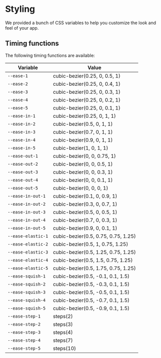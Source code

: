 
<Meta title="Styling" />

# Styling

We provided a bunch of CSS variables to help you customize the look and feel of your app.

## Timing functions

The following timing functions are available:

| Variable           | Value                               |
| ------------------ | ----------------------------------- |
| `--ease-1`         | cubic-bezier(0.25, 0, 0.5, 1)       |
| `--ease-2`         | cubic-bezier(0.25, 0, 0.4, 1)       |
| `--ease-3`         | cubic-bezier(0.25, 0, 0.3, 1)       |
| `--ease-4`         | cubic-bezier(0.25, 0, 0.2, 1)       |
| `--ease-5`         | cubic-bezier(0.25, 0, 0.1, 1)       |
| `--ease-in-1`      | cubic-bezier(0.25, 0, 1, 1)         |
| `--ease-in-2`      | cubic-bezier(0.5, 0, 1, 1)          |
| `--ease-in-3`      | cubic-bezier(0.7, 0, 1, 1)          |
| `--ease-in-4`      | cubic-bezier(0.9, 0, 1, 1)          |
| `--ease-in-5`      | cubic-bezier(1, 0, 1, 1)            |
| `--ease-out-1`     | cubic-bezier(0, 0, 0.75, 1)         |
| `--ease-out-2`     | cubic-bezier(0, 0, 0.5, 1)          |
| `--ease-out-3`     | cubic-bezier(0, 0, 0.3, 1)          |
| `--ease-out-4`     | cubic-bezier(0, 0, 0.1, 1)          |
| `--ease-out-5`     | cubic-bezier(0, 0, 0, 1)            |
| `--ease-in-out-1`  | cubic-bezier(0.1, 0, 0.9, 1)        |
| `--ease-in-out-2`  | cubic-bezier(0.3, 0, 0.7, 1)        |
| `--ease-in-out-3`  | cubic-bezier(0.5, 0, 0.5, 1)        |
| `--ease-in-out-4`  | cubic-bezier(0.7, 0, 0.3, 1)        |
| `--ease-in-out-5`  | cubic-bezier(0.9, 0, 0.1, 1)        |
| `--ease-elastic-1` | cubic-bezier(0.5, 0.75, 0.75, 1.25) |
| `--ease-elastic-2` | cubic-bezier(0.5, 1, 0.75, 1.25)    |
| `--ease-elastic-3` | cubic-bezier(0.5, 1.25, 0.75, 1.25) |
| `--ease-elastic-4` | cubic-bezier(0.5, 1.5, 0.75, 1.25)  |
| `--ease-elastic-5` | cubic-bezier(0.5, 1.75, 0.75, 1.25) |
| `--ease-squish-1`  | cubic-bezier(0.5, -0.1, 0.1, 1.5)   |
| `--ease-squish-2`  | cubic-bezier(0.5, -0.3, 0.1, 1.5)   |
| `--ease-squish-3`  | cubic-bezier(0.5, -0.5, 0.1, 1.5)   |
| `--ease-squish-4`  | cubic-bezier(0.5, -0.7, 0.1, 1.5)   |
| `--ease-squish-5`  | cubic-bezier(0.5, -0.9, 0.1, 1.5)   |
| `--ease-step-1`    | steps(2)                            |
| `--ease-step-2`    | steps(3)                            |
| `--ease-step-3`    | steps(4)                            |
| `--ease-step-4`    | steps(7)                            |
| `--ease-step-5`    | steps(10)                           |
